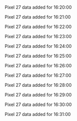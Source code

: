 Pixel 27 data added for 16:20:00

Pixel 27 data added for 16:21:00

Pixel 27 data added for 16:22:00

Pixel 27 data added for 16:23:00

Pixel 27 data added for 16:24:00

Pixel 27 data added for 16:25:00

Pixel 27 data added for 16:26:00

Pixel 27 data added for 16:27:00

Pixel 27 data added for 16:28:00

Pixel 27 data added for 16:29:00

Pixel 27 data added for 16:30:00

Pixel 27 data added for 16:31:00

